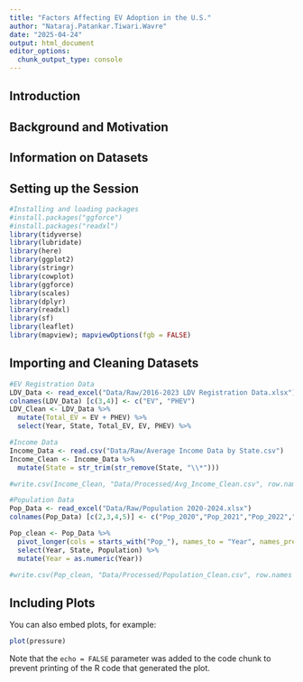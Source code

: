 ```yaml
---
title: "Factors Affecting EV Adoption in the U.S."
author: "Nataraj.Patankar.Tiwari.Wavre"
date: "2025-04-24"
output: html_document
editor_options: 
  chunk_output_type: console
---
```


## Introduction


## Background and Motivation 


## Information on Datasets


## Setting up the Session
```r
#Installing and loading packages
#install.packages("ggforce")
#install.packages("readxl")
library(tidyverse)
library(lubridate)
library(here)
library(ggplot2)
library(stringr)
library(cowplot)
library(ggforce)
library(scales)
library(dplyr)
library(readxl)
library(sf)
library(leaflet)
library(mapview); mapviewOptions(fgb = FALSE)
```

## Importing and Cleaning Datasets


```r
#EV Registration Data
LDV_Data <- read_excel("Data/Raw/2016-2023 LDV Registration Data.xlsx")
colnames(LDV_Data) [c(3,4)] <- c("EV", "PHEV")
LDV_Clean <- LDV_Data %>%
  mutate(Total_EV = EV + PHEV) %>%
  select(Year, State, Total_EV, EV, PHEV) %>%

#Income Data
Income_Data <- read.csv("Data/Raw/Average Income Data by State.csv")
Income_Clean <- Income_Data %>%
  mutate(State = str_trim(str_remove(State, "\\*")))

#write.csv(Income_Clean, "Data/Processed/Avg_Income_Clean.csv", row.names = FALSE)

#Population Data
Pop_Data <- read_excel("Data/Raw/Population 2020-2024.xlsx")
colnames(Pop_Data) [c(2,3,4,5)] <- c("Pop_2020","Pop_2021","Pop_2022","Pop_2023")

Pop_clean <- Pop_Data %>%
  pivot_longer(cols = starts_with("Pop_"), names_to = "Year", names_prefix = "Pop_", values_to = "Population") %>%
  select(Year, State, Population) %>%
  mutate(Year = as.numeric(Year))

#write.csv(Pop_clean, "Data/Processed/Population_Clean.csv", row.names = FALSE)
```

## Including Plots

You can also embed plots, for example:

```r
plot(pressure)
```

Note that the `echo = FALSE` parameter was added to the code chunk to prevent printing of the R code that generated the plot.
